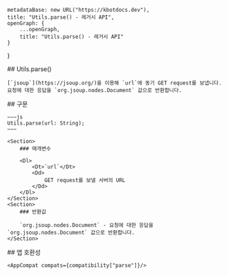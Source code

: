 
    metadataBase: new URL("https://kbotdocs.dev"),
    title: "Utils.parse() - 레거시 API",
    openGraph: {
        ...openGraph,
        title: "Utils.parse() - 레거시 API"
    }
}

<Section>
    ## Utils.parse()

    [`jsoup`](https://jsoup.org/)을 이용해 `url`에 동기 GET request를 보냅니다. 요청에 대한 응답을 `org.jsoup.nodes.Document` 값으로 반환합니다.
</Section>
<Section>
    ## 구문

    ~~~js
    Utils.parse(url: String);
    ~~~

    <Section>
        ### 매개변수

        <Dl>
            <Dt>`url`</Dt>
            <Dd>
                GET request를 보낼 서버의 URL
            </Dd>
        </Dl>
    </Section>
    <Section>
        ### 반환값

        `org.jsoup.nodes.Document` - 요청에 대한 응답을 `org.jsoup.nodes.Document` 값으로 반환합니다.
    </Section>
</Section>
<Section>
    ## 앱 호환성

    <AppCompat compats={compatibility["parse"]}/>
</Section>
